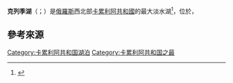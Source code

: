 {{refimprove|time=2016-02-26T18:30:48+00:00}}

{{Infobox lake
 | lake_name = 克列季湖
 | image_lake = Lake Keret NASA.jpg
 | caption_lake = 從太空看克列季湖
 | image_bathymetry = 
 | caption_bathymetry = 
 | location = [[卡累利阿共和国|卡累利阿共和国]]
 | coords = {{Coord|65.9166667|N|32.9333333|E|type:waterbody_region:RU|display=inline,title}}
 | type = 
 | inflow = 
 | outflow = 
 | catchment = 
 | basin_countries = {{RUS}}
 | length = 
 | width = 
 | area = 223 km²
 | depth = 
 | max-depth = 
 | volume = 
 | residence_time = 
 | shore = 
 | elevation = 
 | islands = 130
 | cities = 
 | frozen = 11月至隔年5月
}}

'''克列季湖'''（{{lang-ru|Кереть}}；{{lang-fi|Kierettijärvi}}）是[[俄羅斯|俄羅斯]]西北部[[卡累利阿共和國|卡累利阿共和國]]的最大淡水湖<ref>{{Cite web |url=http://tbp.karelia.ru/keret.html |title=Описание похода |accessdate=2016-03-13 |archive-date=2020-04-05 |archive-url=https://web.archive.org/web/20200405212531/http://tbp.karelia.ru/keret.html |dead-url=no }}</ref>，位於{{coord|65.9166667|N|32.9333333|E}}，{{fact|面積為223平方公里，湖中有約130島嶼。

克列季湖被用作漁業，在十一月至五月尾結冰。}}
==參考來源==
{{Reflist|3}}
{{Russia-geo-stub}}
[[Category:卡累利阿共和国湖泊|Category:卡累利阿共和国湖泊]]
[[Category:卡累利阿共和国之最|Category:卡累利阿共和国之最]]